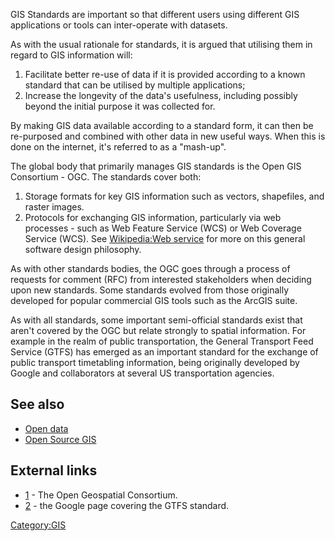 GIS Standards are important so that different users using different GIS applications or tools can inter-operate with datasets.

As with the usual rationale for standards, it is argued that utilising them in regard to GIS information will:
# Facilitate better re-use of data if it is provided according to a known standard that can be utilised by multiple applications;
# Increase the longevity of the data's usefulness, including possibly beyond the initial purpose it was collected for.

By making GIS data available according to a standard form, it can then be re-purposed and combined with other data in new useful ways. When this is done on the internet, it's referred to as a "mash-up".

The global body that primarily manages GIS standards is the Open GIS Consortium - OGC. The standards cover both:
# Storage formats for key GIS information such as vectors, shapefiles, and raster images.
# Protocols for exchanging GIS information, particularly via web processes - such as Web Feature Service (WCS) or Web Coverage Service (WCS). See [[Wikipedia:Web service]] for more on this general software design philosophy.

As with other standards bodies, the OGC goes through a process of requests for comment (RFC) from interested stakeholders when deciding upon new standards. Some standards evolved from those originally developed for popular commercial GIS tools such as the ArcGIS suite.

As with all standards, some important semi-official standards exist that aren't covered by the OGC but relate strongly to spatial information. For example in the realm of public transportation, the General Transport Feed Service (GTFS) has emerged as an important standard for the exchange of public transport timetabling information, being originally developed by Google and collaborators at several US transportation agencies.

== See also ==

* [[Open data]]
* [[Open Source GIS]]

== External links ==

* [http://www.opengeospatial.org/] - The Open Geospatial Consortium.
* [https://developers.google.com/transit/gtfs] - the Google page covering the GTFS standard.

[[Category:GIS]]

{{stub}}